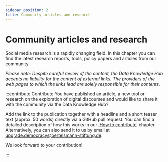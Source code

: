 ```yaml
---
sidebar_position: 2
title: Community articles and research
---
```


# Community articles and research

<LastUpdatedByChip authorOriginal="Clara Ruthardt" createdOn="30.09.2024" authorLastUpdate="Cathleen Berger" updatedOn="06.12.2024" />

Social media research is a rapidly changing field. In this chapter you can find the latest research reports, tools, policy papers and articles from our community. 

_Please note: Despite careful review of the content, the Data Knowledge Hub accepts no liability for the content of external links. The providers of the web pages to which the links lead are solely responsible for their contents._

<ArticleCard 
  heading="Custom Portal for Innovative Data Collection and Disinformation Analysis"
  author="Inform Africa"
  teaser="Discover Inform Africa's Custom Portal for Disinformation Analysis—a user-friendly tool designed to streamline the collection and analysis of disinformation data from platforms like Facebook, Twitter, YouTube, and TikTok. Fully compatible with the DISARM Framework, it empowers researchers and fact-checkers with structured methodologies to investigate and combat disinformation effectively. Explore its features and access the open-source code to tailor solutions for your unique needs." 
  link="https://github.com/InformAfrica/Custom-Portal-for-Innovative-Data-Collection?tab=MIT-1-ov-file"
/>

<ArticleCard 
  heading="OSoMe Toolkit for Social Media Research"
  author="Indiana University Observatory on Social Media" 
  teaser="Exciting tools created by the OSoMe team made available for research, such as the OSoMe Mastodon Search or tools for network visualization and annotation.Take a look!" 
  link="https://osome.iu.edu/resources/tools"
/>

<ArticleCard 
  heading="The 101 of Disinformation Detection" 
  author="Carl Miller and Chloe Colliver" 
  organization="Institute for Strategic Dialogue (ISD)" 
  teaser="The toolkit lays out an approach that organisations can undertake to begin to track online disinformation on subjects that they care about. The report has a very low barrier to entry, with each stage achievable using either over-the-counter or free-to-use social listening tools." 
  link="https://www.isdglobal.org/wp-content/uploads/2020/08/isd_101.pdf" 
/>

:::contribute Contribute
You have published an article, a new tool or research on the exploration of digital discourses and would like to share it with the community via the Data Knowledge Hub?

Add the link to the publication together with a headline and a short teaser text (approx. 50 words) directly via a GitHub pull request. You can find a detailed description of how this works in our [‘How to contribute’](/docs/contribute/06_01_how-to-contribute) chapter. Alternatively, you can also send it to us by email at [upgrade.democracy@bertelsmann-stiftung.de](mailto:upgrade.democracy@bertelsmann-stiftung.de). 

We look forward to your contribution!

:::
